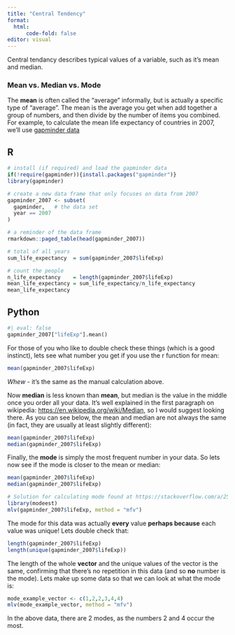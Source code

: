 ```yaml
---
title: "Central Tendency"
format: 
  html:
      code-fold: false
editor: visual
---
```


Central tendancy describes typical values of a variable, such as it's mean and median.

### Mean vs. Median vs. Mode

The **mean** is often called the "average" informally, but is actually a specific type of "average". The mean is the average you get when add together a group of numbers, and then divide by the number of items you combined. For example, to calculate the mean life expectancy of countries in 2007, we'll use <a href="https://www.gapminder.org/">gapminder data</a>

::: {.panel-tabset}
## R
```r
# install (if required) and load the gapminder data
if(!require(gapminder)){install.packages("gapminder")}
library(gapminder)

# create a new data frame that only focuses on data from 2007
gapminder_2007 <- subset(
  gapminder,   # the data set
  year == 2007     
)

# a reminder of the data frame
rmarkdown::paged_table(head(gapminder_2007))                 

# total of all years
sum_life_expectancy  = sum(gapminder_2007$lifeExp)

# count the people
n_life_expectancy    = length(gapminder_2007$lifeExp)        
mean_life_expectancy = sum_life_expectancy/n_life_expectancy 
mean_life_expectancy
```
## Python

```python
#| eval: false
gapminder_2007["lifeExp"].mean()
```
:::

For those of you who like to double check these things (which is a good instinct), lets see what number you get if you use the r function for mean:


```r
mean(gapminder_2007$lifeExp)
```


*Whew* - it's the same as the manual calculation above.

Now **median** is less known than **mean**, but median is the value in the middle once you order all your data. It's well explained in the first paragraph on wikipedia: <a href="https://en.wikipedia.org/wiki/Median" target="_blank">https://en.wikipedia.org/wiki/Median</a>, so I would suggest looking there. As you can see below, the mean and median are not always the same (in fact, they are usually at least slightly different):


```r
mean(gapminder_2007$lifeExp)
median(gapminder_2007$lifeExp)
```


Finally, the **mode** is simply the most frequent number in your data. So lets now see if the mode is closer to the mean or median:


```r
mean(gapminder_2007$lifeExp)
median(gapminder_2007$lifeExp)

# Solution for calculating mode found at https://stackoverflow.com/a/2547918 as there doesn't seem to be a native function:
library(modeest)
mlv(gapminder_2007$lifeExp, method = "mfv")

```


The mode for this data was actually **every** value **perhaps because** each value was unique! Lets double check that:


```r
length(gapminder_2007$lifeExp)
length(unique(gapminder_2007$lifeExp))
```


The length of the whole **vector** and the unique values of the vector is the same, confirming that there's no repetition in this data (and so **no** number is the mode). Lets make up some data so that we can look at what the mode is:


```r
mode_example_vector <- c(1,2,2,3,4,4)
mlv(mode_example_vector, method = "mfv")
```


In the above data, there are 2 modes, as the numbers 2 and 4 occur the most.
